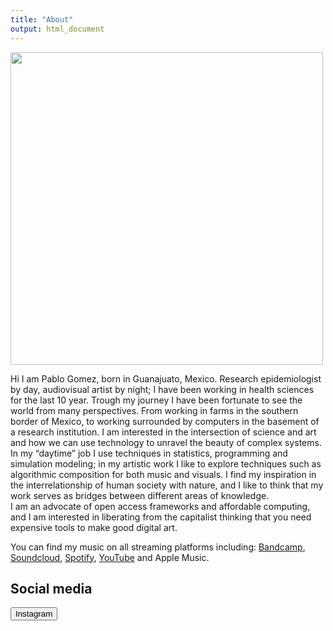 ```yaml
---
title: "About"
output: html_document
---
```


<img src="images/Pablo.jpg" width="500" float=center/>  

Hi I am Pablo Gomez, born in Guanajuato, Mexico. Research epidemiologist by day, audiovisual artist by night; I have been working in health sciences for the last 10 year. Trough my journey I have been fortunate to see the world from many perspectives. From working in farms in the southern border of Mexico, to working surrounded by computers in the basement of a research institution. I am interested in the intersection of science and art and how we can use technology to unravel the beauty of complex systems.  
In my "daytime" job I use techniques in statistics, programming and simulation modeling; in my artistic work I like to explore techniques such as algorithmic composition for both music and visuals. I find my inspiration in the interrelationship of human society with nature, and I like to think that my work serves as bridges between different areas of knowledge.  
I am an advocate of open access frameworks and affordable computing, and I am interested in liberating from the capitalist thinking that you need expensive tools to make good digital art.

You can find my music on all streaming platforms including: [Bandcamp](https://synthesaurio.bandcamp.com), [Soundcloud](https://soundcloud.com/synthesaurio), [Spotify](https://open.spotify.com/artist/6I82d8Cma7jwrCZFFfbidn?si=_QZfD3wFT0aAZLKQUKg3Ug), [YouTube](https://www.youtube.com/channel/UCvNDrU0rTWVbRDkm8CdQ4hw) and Apple Music.
  
## Social media

<input type="button" onclick="location.href='https://www.instagram.com/synthesaurio.av/';" value="Instagram" />
